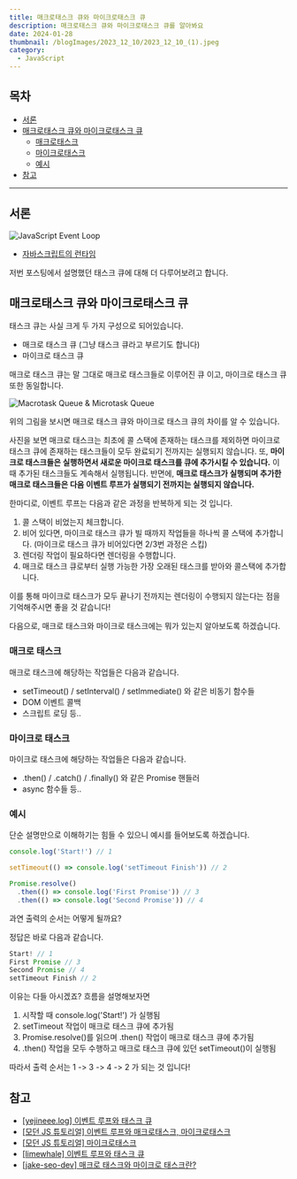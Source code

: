 ```yaml
---
title: 매크로태스크 큐와 마이크로태스크 큐
description: 매크로태스크 큐와 마이크로태스크 큐를 알아봐요
date: 2024-01-28
thumbnail: /blogImages/2023_12_10/2023_12_10_(1).jpeg
category:
  - JavaScript
---
```


## 목차

- [서론](#서론)
- [매크로태스크 큐와 마이크로태스크 큐](#매크로태스크-큐와-마이크로태스크-큐)
  - [매크로태스크](#매크로태스크)
  - [마이크로태스크](#마이크로태스크)
  - [예시](#예시)
- [참고](#참고)

---

## 서론

![JavaScript Event Loop](</blogImages/2024_01_13/2024_01_13_(3).gif>)

- [자바스크립트의 런타임](https://caffhheiene.vercel.app/posts/detail/16)

저번 포스팅에서 설명했던 태스크 큐에 대해 더 다루어보려고 합니다.

## 매크로태스크 큐와 마이크로태스크 큐

태스크 큐는 사실 크게 두 가지 구성으로 되어있습니다.

- 매크로 태스크 큐 (그냥 태스크 큐라고 부르기도 합니다)
- 마이크로 태스크 큐

매크로 태스크 큐는 말 그대로 매크로 태스크들로 이루어진 큐 이고, 마이크로 태스크 큐 또한 동일합니다.

![Macrotask Queue & Microtask Queue](</blogImages/2024_01_28/2024_01_28_(1).gif>)

위의 그림을 보시면 매크로 태스크 큐와 마이크로 태스크 큐의 차이를 알 수 있습니다.

사진을 보면 매크로 태스크는 최초에 콜 스택에 존재하는 태스크를 제외하면 마이크로 태스크 큐에 존재하는 태스크들이 모두 완료되기 전까지는 실행되지 않습니다.
또, **마이크로 태스크들은 실행하면서 새로운 마이크로 태스크를 큐에 추가시킬 수 있습니다.** 이 때 추가된 태스크들도 계속해서 실행됩니다.
반면에, **매크로 태스크가 실행되며 추가한 매크로 태스크들은 다음 이벤트 루프가 실행되기 전까지는 실행되지 않습니다.**

한마디로, 이벤트 루프는 다음과 같은 과정을 반복하게 되는 것 입니다.

1. 콜 스택이 비었는지 체크합니다.
2. 비어 있다면, 마이크로 태스크 큐가 빌 때까지 작업들을 하나씩 콜 스택에 추가합니다. (마이크로 태스크 큐가 비어있다면 2/3번 과정은 스킵)
3. 렌더링 작업이 필요하다면 렌더링을 수행합니다.
4. 매크로 태스크 큐로부터 실행 가능한 가장 오래된 태스크를 받아와 콜스택에 추가합니다.

이를 통해 마이크로 태스크가 모두 끝나기 전까지는 렌더링이 수행되지 않는다는 점을 기억해주시면 좋을 것 같습니다!

다음으로, 매크로 태스크와 마이크로 태스크에는 뭐가 있는지 알아보도록 하겠습니다.

### 매크로 태스크

매크로 태스크에 해당하는 작업들은 다음과 같습니다.

- setTimeout() / setInterval() / setImmediate() 와 같은 비동기 함수들
- DOM 이벤트 콜백
- 스크립트 로딩 등..

### 마이크로 태스크

마이크로 태스크에 해당하는 작업들은 다음과 같습니다.

- .then() / .catch() / .finally() 와 같은 Promise 핸들러
- async 함수들 등..

### 예시

단순 설명만으로 이해하기는 힘들 수 있으니 예시를 들어보도록 하겠습니다.

```js showLineNumbers
console.log('Start!') // 1

setTimeout(() => console.log('setTimeout Finish')) // 2

Promise.resolve()
  .then(() => console.log('First Promise')) // 3
  .then(() => console.log('Second Promise')) // 4
```

과연 출력의 순서는 어떻게 될까요?

정답은 바로 다음과 같습니다.

```js
Start! // 1
First Promise // 3
Second Promise // 4
setTimeout Finish // 2
```

이유는 다들 아시겠죠? 흐름을 설명해보자면

1. 시작할 때 console.log('Start!') 가 실행됨
2. setTimeout 작업이 매크로 태스크 큐에 추가됨
3. Promise.resolve()를 읽으며 .then() 작업이 매크로 태스크 큐에 추가됨
4. .then() 작업을 모두 수행하고 매크로 태스크 큐에 있던 setTimeout()이 실행됨

따라서 출력 순서는 1 -> 3 -> 4 -> 2 가 되는 것 입니다!

## 참고

- [[yejineee.log] 이벤트 루프와 태스크 큐](https://velog.io/@yejineee/%EC%9D%B4%EB%B2%A4%ED%8A%B8-%EB%A3%A8%ED%94%84%EC%99%80-%ED%83%9C%EC%8A%A4%ED%81%AC-%ED%81%90-%EB%A7%88%EC%9D%B4%ED%81%AC%EB%A1%9C-%ED%83%9C%EC%8A%A4%ED%81%AC-%EB%A7%A4%ED%81%AC%EB%A1%9C-%ED%83%9C%EC%8A%A4%ED%81%AC-g6f0joxx#-%EB%A7%88%EC%9D%B4%ED%81%AC%EB%A1%9C-%ED%83%9C%EC%8A%A4%ED%81%AC-vs-%EB%A7%A4%ED%81%AC%EB%A1%9C-%ED%83%9C%EC%8A%A4%ED%81%AC)
- [[모던 JS 튜토리얼] 이벤트 루프와 매크로태스크, 마이크로태스크](https://ko.javascript.info/event-loop)
- [[모던 JS 튜토리얼] 마이크로태스크](https://ko.javascript.info/microtask-queue)
- [[limewhale] 이벤트 루프와 태스크 큐](https://whales.tistory.com/130)
- [[jake-seo-dev] 매크로 태스크와 마이크로 태스크란?](https://jake-seo-dev.tistory.com/391)
